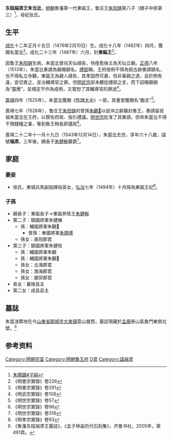 {{CJK-New-Char|24301|243D6|ver=B}}
{{未收錄漢字|{{缺字|wo4|1||13px}}|?}}
{{東亞男性歷史人物
|名稱 =东瓯端肃王朱當沘
|身份 =明朝魯藩東甌王
|國家 = 中国
|時代 = [[明朝|明朝]]
|主君 = 
|屆數 =
|最高職務 =
|前任 = 
|繼任 = 
|圖片名稱 =
|圖片大小 =
|圖片說明 =
|姓 =[[朱姓|朱姓]]
|名 =當沘
|姓名 =
|字 =
|名乘 =<!--琉球士族用-->
|官職 =
|封爵 =[[郡王|郡王]]
|封號 =東甌王
|位階 =
|御稱號 =<!--日本皇族之稱號-->
|宮號1 =<!--日本皇族之宮號-->
|宮號2 =<!--朝鮮王族之宮號-->
|封地 =
|神號 =
|尊號 =
|族裔 = 
|旗籍 =<!--清朝旗人專用-->
|氏族 =
|籍貫 =
|本貫 =
|祖籍 =
|本籍 =
|出身地 =
|府邸 =
|世系 = 魯王系，明太祖世系分支
|初名 =
|乳名 =<!--日本、朝鮮、琉球以外人物用-->
|幼名 =<!--日本人用-->
|兒名 =<!--朝鮮人用-->
|童名 =<!--琉球人用-->
|小字 =
|別名 =
|號 =
|法號 =
|院號 =
|其他名號 =
|出生年 =[[成化|成化]]十二年（1476年）
|出生地 =[[山東等處承宣布政使司|山東]][[兗州府|兗州府]]
|婚年 =
|逝世年=[[嘉靖|嘉靖]]二十二年（1543年）
|逝世地 =[[山東等處承宣布政使司|山東]][[兗州府|兗州府]]
|諡號 = 端肅
|墓葬 =
|祠廟 =
|父親 =魯莊王[[朱陽鑄|朱陽鑄]]
|嫡母 =
|母親 =魯莊王妃張氏
|元配 =
|正室 =徐氏
|妻 =
|繼室 =
|平妻 =
|側室 =
|元配之父 =
|元配之嫡母 =
|元配之母 =
|正室之父 =徐英
|正室之嫡母 =
|正室之母 =
|妻之父 =
|妻之嫡母 =
|妻之母 =
|繼室之父 =
|繼室之嫡母 =
|繼室之母 =
|平妻之父 =
|平妻之嫡母 =
|平妻之母 =
|兄弟 =
|姊妹 =
|嫡兄弟 =魯怀王[[朱當漎|朱當漎]]<br>郯城康僖王[[朱当滋|朱当滋]]<br>馆陶宣思王[[朱当淴|朱当淴]]<br>翼城恭安王[[朱当澐|朱当澐]]
|嫡姊妹 =
|庶兄弟 =滋阳荣莊王[[朱当渍|朱当渍]]<br>阳信安僖王[[朱当㳻|朱当㳻]]<br>高密康穆王[[朱当湄|朱当湄]]<br>歸善王[[朱当沍|朱当沍]]<br>新蔡端穆王[[朱当泘|朱当泘]]
|庶姊妹 =
|同胞兄弟 =
|同胞姊妹 =
|異母兄弟 =
|異母姊妹 =
|異父兄弟 =
|異父姊妹 =
|繼兄弟 =
|繼姊妹 =
|子 =東甌恭恪王[[朱健楸|朱健楸]]<br>鎮國將軍朱健樤<br>鎮國將軍朱健栓
|女 =襄陵县主<br>成县县主
|嫡子 =
|嫡女 =
|庶子 =
|庶女 =
|養子 =
|養女 =
|繼子 =
|繼女 =
|其他親屬 =
|出身 = <!---此处指科举出身--->
|功名 = 
|經歷 = 
|著作 =
|注釋 =
}}
'''东瓯端肃王朱当沘'''{{BD|1476年|2月10日|1543年|12月14日|catIdx=Z朱}}，[[明朝|明朝]]魯藩第一代東甌王，鲁庄王[[朱阳铸|朱阳铸]]第八子（嫡子中排第三）<ref>[[朱陽鑄#子嗣|朱陽鑄#子嗣]]</ref>，母妃张氏。

==生平==
[[成化|成化]]十二年正月十五日（1476年2月10日）生。成化十八年（1482年）四月，獲賜名當沘<ref>《明憲宗實錄》卷226</ref>。成化二十三年（1487年）六月，封'''東甌王'''<ref>《明憲宗實錄》卷291</ref>。

因鲁王[[朱阳铸|朱阳铸]]生病，朱當沘曾向天仙禱告，待痊愈後又為天仙立廟。[[正德_(明朝)|正德]]八年（1513年），朱當沘奏請為廟賜額名。[[禮部|禮部]]稱，王府按例不得為假古跡奏請額名，也不得私立寺觀，東甌王為親人禱告，其孝固然可嘉，但非事親之道，且於例有違，宜切責之，並治輔導官之罪。但[[明武宗|明武宗]]卻未聽從禮部之言，而下詔賜廟額為“靈應”，並規定不作為成例，又寬恕了其輔導官的罪過<ref>《明武宗實錄》卷106</ref>。

[[嘉靖|嘉靖]]四年（1525年），朱當沘獲賜《[[性理大全|性理大全]]》一部，其書堂獲賜名“勵志”<ref>《明世宗實錄》卷57</ref>。

嘉靖七年（1528年），鲁庄王[[朱阳铸|朱阳铸]]的曾孫[[朱觀𤊟|朱觀𤊟]]以幼沖之齡襲封魯王，奏請留叔祖朱當沘在王府，以贊佐府政、指引禮議。[[明世宗|明世宗]]批准了其奏請，但命朱當沘不得干預錢糧之事，等到魯王稍長即還政<ref>《明世宗實錄》卷96</ref>。

嘉靖二十二年十一月十九日（1543年12月14日），朱當沘去世，享年六十八歲，諡號'''端肃'''。三年後，嫡長子[[朱健楸|朱健楸]]襲爵<ref>《明世宗實錄》卷318</ref>。

==家庭==
===妻妾===
*徐氏，東城兵馬副指揮徐英女，[[弘治_(明朝)|弘治]]七年（1494年）十月冊為東甌王妃<ref>《明孝宗實錄》卷93</ref>。

===子孫===
*嫡長子：東甌長子→東甌恭恪王[[朱健楸|朱健楸]]
*第二子：鎮國將軍朱健樤
**孫：輔國將軍朱觀𤌁
***曾孫：奉國將軍[[朱頤壃|朱頤壃]]
**孫女：美阳郡君
*第三子：鎮國將軍朱健栓
**孫：輔國將軍朱觀{{缺字|wo4|1}}
**孫：輔國將軍朱觀𤏖
**孫女：北海郡君
**孫女：渤海郡君
**孫女：顓臾郡君
*長女：襄陵县主
*第二女：成县县主

==墓誌==
朱當澻葬地在今[[山東省|山東省]][[鄒城市|鄒城市]][[大束镇|大束镇]]雲山營西，墓誌現藏於[[孟廟|孟廟]]泰山氣象門東側北壁。<ref>《魯藩东瓯端肃王墓誌》，《孟子林庙历代石刻集》，齐鲁书社，2005年，第491頁。</ref>
{{Quotation|
[篆蓋]魯藩东瓯端肃王墓誌<br>
[誌文]魯东瓯端肃王墓誌<br>
王讳当沘，乃鲁庄王嫡第二子，母妃张氏。成化十二年正月十五日寅时生，成化二十三年封为东瓯王。嘉靖二十二年十一月十九日薨逝，享年六十八岁。妃徐氏。子三人：长健楸，嗣封爵，娶宣圣孙衍圣公南溪孔公女；次健樤，娶参政贾杰孙女；季健栓，娶汶阳张来凤女；俱封镇国将军。女二人：长封襄陵县主；次封成县县主。孙三人：观𤌁，樤之子；观{{缺字|wo4|1||13px}}、观𤏖，栓之子，俱封辅国将军。曾孙颐壃，𤌁之子。女孙四人：樤女，美阳郡君；栓女，北海郡君、渤海郡君、顓臾郡君。<br>
上闻讣，辍视朝一日，遣行人何良传谕祭，治丧葬如制。东宮及在京文武官皆致祭焉。以嘉靖二十四年二月初九日葬于荆山之原。<br>
呜呼！王以宗室之亲，为国藩辅，茂膺封爵，富贵兼隆。兹以令终，夫复何憾！爰述其概，纳诸幽圹，用垂不朽-{云}-。
}}

==参考资料==
{{reflist|3}}

{{s-start}}
{{s-none|無|[[明朝|明政府]]封之}}
{{s-ttl|title=[[明朝藩王列表_(魯王系)#東甌國|明東甌國國王]]|years=1486年－1543年}}
{{s-aft|after=子恭恪王[[朱健楸|朱健楸]]}}
{{end}}

[[Category:明朝宗室|Category:明朝宗室]]
[[Category:明朝魯王府|Category:明朝魯王府]]
[[Category:朱姓|D當]]
[[Category:諡端肃|Category:諡端肃]]